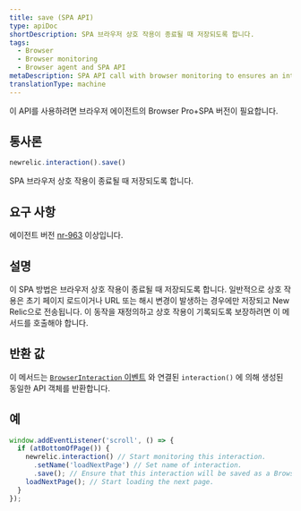 ```yaml
---
title: save (SPA API)
type: apiDoc
shortDescription: SPA 브라우저 상호 작용이 종료될 때 저장되도록 합니다.
tags:
  - Browser
  - Browser monitoring
  - Browser agent and SPA API
metaDescription: SPA API call with browser monitoring to ensures an interaction will be saved when it ends.
translationType: machine
---
```


<Callout variant="important">
  이 API를 사용하려면 브라우저 에이전트의 Browser Pro+SPA 버전이 필요합니다.
</Callout>

## 통사론

```js
newrelic.interaction().save()
```

SPA 브라우저 상호 작용이 종료될 때 저장되도록 합니다.

## 요구 사항

에이전트 버전 [nr-963](/docs/release-notes/new-relic-browser-release-notes/browser-agent-release-notes) 이상입니다.

## 설명

이 SPA 방법은 브라우저 상호 작용이 종료될 때 저장되도록 합니다. 일반적으로 상호 작용은 초기 페이지 로드이거나 URL 또는 해시 변경이 발생하는 경우에만 저장되고 New Relic으로 전송됩니다. 이 동작을 재정의하고 상호 작용이 기록되도록 보장하려면 이 메서드를 호출해야 합니다.

## 반환 값

이 메서드는 [`BrowserInteraction` 이벤트](/docs/insights/explore-data/attributes/browser-default-attributes-insights#browserinteraction-attributes) 와 연결된 `interaction()` 에 의해 생성된 동일한 API 객체를 반환합니다.

## 예

```js
window.addEventListener('scroll', () => {
  if (atBottomOfPage()) {
    newrelic.interaction() // Start monitoring this interaction.
      .setName('loadNextPage') // Set name of interaction.
      .save(); // Ensure that this interaction will be saved as a BrowserInteraction event when it ends.
    loadNextPage(); // Start loading the next page.
  }
});
```